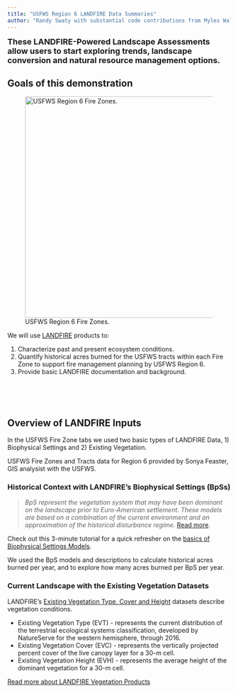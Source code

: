 ```yaml
---
title: "USFWS Region 6 LANDFIRE Data Summaries"
author: "Randy Swaty with substantial code contributions from Myles Walimaa"
---
```


<font size="4"> 
**These LANDFIRE-Powered Landscape Assessments allow users to start exploring trends, landscape conversion and natural resource management options. **

</font> 


## Goals of this demonstration

![USFWS Region 6 Fire Zones.](images/fire_zones.jpg){style="float:right; margin-left: 25px;" fig-alt="\"Historical ecosystems map of a large region in the western United States." fig-align="right" width="500" }

We will use [LANDFIRE](https://landfire.gov/){target="blank"} products to:


1. Characterize  past and present ecosystem conditions.
2. Quantify historical acres burned for the USFWS tracts within each Fire Zone to support fire management planning by USFWS Region 6.
3. Provide basic LANDFIRE documentation and background.

<br>
<br>
<br>


## Overview of LANDFIRE Inputs

In the USFWS Fire Zone tabs we used two basic types of LANDFIRE Data, 1) Biophysical Settings and 2) Existing Vegetation.

USFWS Fire Zones and Tracts data for Region 6 provided by Sonya Feaster, GIS analysist with the USFWS.


### Historical Context with LANDFIRE's Biophysical Settings (BpSs)

> *BpS  represent the vegetation system that may have been dominant on the landscape prior to Euro-American settlement. These models are based on a combination of the current environment and an approximation of the historical disturbance regime.* [Read more](https://landfire.gov/bps.php){target="blank"}.

Check out this 3-minute tutorial for a quick refresher on the [basics of Biophysical Settings Models](https://youtu.be/xjaWJCe7udQ){target="blank"}.

We used the BpS models and descriptions to calculate historical acres burned per year, and to explore how many acres burned per BpS per year. 


### Current Landscape with the Existing Vegetation Datasets 

LANDFIRE's [Existing Vegetation Type, Cover and Height](https://landfire.gov/vegetation.php){target="blank"} datasets describe vegetation conditions.

-   Existing Vegetation Type (EVT) - represents the current distribution of the terrestrial ecological systems classification, developed by NatureServe for the western hemisphere, through 2016.
-   Existing Vegetation Cover (EVC) - represents the vertically projected percent cover of the live canopy layer for a 30-m cell.
-   Existing Vegetation Height (EVH) - represents the average height of the dominant vegetation for a 30-m cell.

[Read more about LANDFIRE Vegetation Products](https://landfire.gov/vegetation.php){target="blank"}
